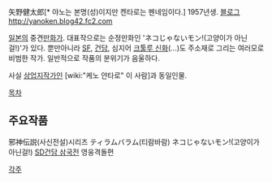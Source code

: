 矢野健太郎[* 야노는 본명(성)이지만 켄타로는 펜네임이다.] 1957년생.
[[블로그]] [[http://yanoken.blog42.fc2.com]]

[[일본]]의 중견[[만화가]].
대표작으로는 순정만화인 'ネコじゃないモン!(고양이가 아닌걸!)'가 있다.
뿐만아니라 [[SF]], [[건담]], 심지어 [[크툴루 신화]](...)도 주소재로 그리는 여러모로 비범한 작가. 일반적으로 작품의 분위기가 음울하다.

사실 [[상업지]]작가인 [wiki:"케노 얀타로" 이 사람]과 동일인물.

[[목차]]

== 주요작품 ==

邪神伝説(사신전설)시리즈
ティラムバラム(티람바람)
ネコじゃないモン!(고양이가 아닌걸!)
[[SD건담 삼국전]] 영웅격돌편

[[각주]]
